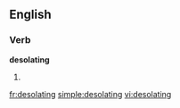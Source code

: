==English==

===Verb===
'''desolating'''

# {{present participle of|[[desolate]]}}

[[fr:desolating]]
[[simple:desolating]]
[[vi:desolating]]